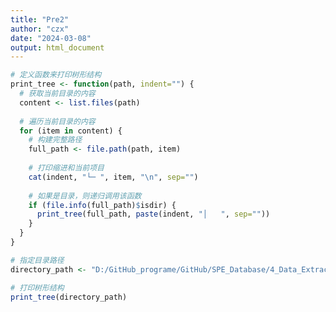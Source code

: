 ```yaml
---
title: "Pre2"
author: "czx"
date: "2024-03-08"
output: html_document
---
```



```r
# 定义函数来打印树形结构
print_tree <- function(path, indent="") {
  # 获取当前目录的内容
  content <- list.files(path)
  
  # 遍历当前目录的内容
  for (item in content) {
    # 构建完整路径
    full_path <- file.path(path, item)
    
    # 打印缩进和当前项目
    cat(indent, "└─ ", item, "\n", sep="")
    
    # 如果是目录，则递归调用该函数
    if (file.info(full_path)$isdir) {
      print_tree(full_path, paste(indent, "│   ", sep=""))
    }
  }
}

# 指定目录路径
directory_path <- "D:/GitHub_programe/GitHub/SPE_Database/4_Data_Extraction/4_2_Open_Data"

# 打印树形结构
print_tree(directory_path)

```

